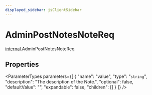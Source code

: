 ```yaml
---
displayed_sidebar: jsClientSidebar
---
```



# AdminPostNotesNoteReq

[internal](../../modules/internal.mdx).AdminPostNotesNoteReq

## Properties

<ParameterTypes parameters={[
  {
    "name": "value",
    "type": "`string`",
    "description": "The description of the Note.",
    "optional": false,
    "defaultValue": "",
    "expandable": false,
    "children": []
  }
]} />
